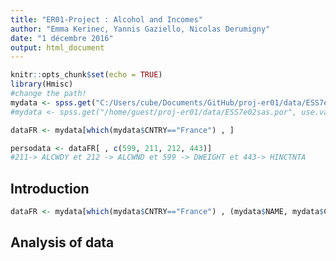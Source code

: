 ```yaml
---
title: "ER01-Project : Alcohol and Incomes"
author: "Emma Kerinec, Yannis Gaziello, Nicolas Derumigny"
date: "1 décembre 2016"
output: html_document
---
```


```r
knitr::opts_chunk$set(echo = TRUE)
library(Hmisc)
#change the path!
mydata <- spss.get("C:/Users/cube/Documents/GitHub/proj-er01/data/ESS7e02sas.por", use.value.labels=TRUE)
#mydata <- spss.get("/home/guest/proj-er01/data/ESS7e02sas.por", use.value.labels=TRUE)
```

```r

dataFR <- mydata[which(mydata$CNTRY=="France") , ]

persodata <- dataFR[ , c(599, 211, 212, 443)]
#211-> ALCWDY et 212 -> ALCWND et 599 -> DWEIGHT et 443-> HINCTNTA

```


## Introduction


```r
dataFR <- mydata[which(mydata$CNTRY=="France") , (mydata$NAME, mydata$CNTRY)] 


```

## Analysis of data


